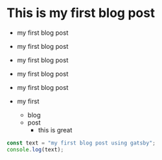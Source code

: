 # This is my first blog post

- my first blog post
- my first blog post
- my first blog post
- my first blog post
- my first blog post

- my first
  - blog
  - post
    - this is great

```js
const text = "my first blog post using gatsby";
console.log(text);
```
